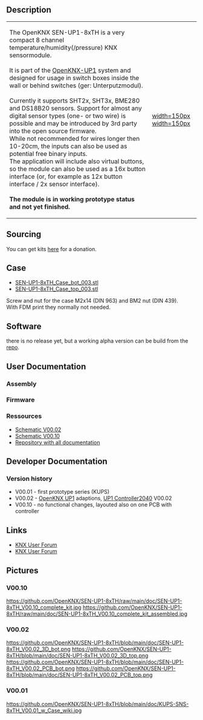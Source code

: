 == Description ==

{|
|-
| The OpenKNX SEN-UP1-8xTH is a very compact 8 channel temperature/humidity(/pressure) KNX sensormodule.<br><br>
It is part of the [[OpenKNX-UP1]] system and designed for usage in switch boxes inside the wall or behind switches (ger: Unterputzmodul).<br><br>
Currently it supports SHT2x, SHT3x, BME280 and DS18B20 sensors. Support for almost any digital sensor types (one- or two wire) is possible and may be introduced by 3rd party into the open source firmware.<br>
While not recommended for wires longer then 10-20cm, the inputs can also be used as potential free binary inputs.<br>
The application will include also virtual buttons, so the module can also be used as a 16x button interface (or, for example as 12x button interface / 2x sensor interface).<br><br>
'''The module is in working prototype status and not yet finished.'''
| [[https://github.com/OpenKNX/SEN-UP1-8xTH/blob/main/doc/SEN-UP1-8xTH_V00.10_complete_kit_assembled.jpg|width=150px]] [[https://raw.githubusercontent.com/OpenKNX/SEN-UP1-8xTH/main/doc/Renderings/SEN-UP1-8xTH_V00.10-3D-BOT.png|width=150px]]
|}


== Sourcing ==

You can get kits [http://shop.sirsydom.de here] for a donation.<br>

== Case ==

* [https://github.com/OpenKNX/SEN-UP1-8xTH/blob/main/hardware/CAD-Files/SEN-UP1-8xTH_Case_bot_003.stl SEN-UP1-8xTH_Case_bot_003.stl]
* [https://github.com/OpenKNX/SEN-UP1-8xTH/blob/main/hardware/CAD-Files/SEN-UP1-8xTH_Case_top_003.stl SEN-UP1-8xTH_Case_top_003.stl]

Screw and nut for the case M2x14 (DIN 963) and BM2 nut (DIN 439).<br>
With FDM print they normally not needed.

== Software ==

there is no release yet, but a working alpha version can be build from the [https://github.com/OpenKNX/SEN-UP1-8xTH repo].

== User Documentation ==

=== Assembly ===



=== Firmware ===

=== Ressources ===
* [https://github.com/OpenKNX/SEN-UP1-8xTH/blob/main/doc/SEN-UP1-8xTH_V00.02.sch.pdf Schematic V00.02]
* [https://github.com/OpenKNX/SEN-UP1-8xTH/blob/main/doc/SEN-UP1-8xTH_V00.10.sch.pdf Schematic V00.10]
* [https://github.com/OpenKNX/SEN-UP1-8xTH Repository with all documentation]


== Developer Documentation ==

=== Version history ===
* V00.01 - first prototype series (KUPS)
* V00.02 - [[OpenKNX UP1]] adaptions, [[UP1 Controller2040]] V00.02
* V00.10 - no functional changes, layouted also on one PCB with controller


== Links ==

* [https://knx-user-forum.de/forum/projektforen/openknx/1804897-sen-up1-8xth-8fach-sensormodul-f%C3%BCr-temperatur-luftfeuchte-und-luftdrucksensoren KNX User Forum]
* [https://knx-user-forum.de/forum/%C3%B6ffentlicher-bereich/knx-eib-forum/diy-do-it-yourself/1686600-diy-8fach-sensormodul-temp-hum-press-sns-8xth KNX User Forum]

== Pictures ==

=== V00.10 ===

[[https://github.com/OpenKNX/SEN-UP1-8xTH/raw/main/doc/SEN-UP1-8xTH_V00.10_complete_kit.jpg]]
[[https://github.com/OpenKNX/SEN-UP1-8xTH/raw/main/doc/SEN-UP1-8xTH_V00.10_complete_kit_assembled.jpg]]

=== V00.02 ===

[[https://github.com/OpenKNX/SEN-UP1-8xTH/blob/main/doc/SEN-UP1-8xTH_V00.02_3D_bot.png]]
[[https://github.com/OpenKNX/SEN-UP1-8xTH/blob/main/doc/SEN-UP1-8xTH_V00.02_3D_top.png]]
[[https://github.com/OpenKNX/SEN-UP1-8xTH/blob/main/doc/SEN-UP1-8xTH_V00.02_PCB_bot.png]]
[[https://github.com/OpenKNX/SEN-UP1-8xTH/blob/main/doc/SEN-UP1-8xTH_V00.02_PCB_top.png]]

=== V00.01 ===

[[https://github.com/OpenKNX/SEN-UP1-8xTH/blob/main/doc/KUPS-SNS-8xTH_V00.01_w_Case_wiki.jpg]]